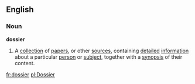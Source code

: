 ==English==
===Noun===
'''dossier'''
# A [[collection]] of [[paper]]s, or other [[source]]s,  containing [[detail]]ed [[information]] about a particular [[person]] or [[subject]], together with a [[synopsis]] of their content.

[[fr:dossier]]
[[pl:Dossier]]